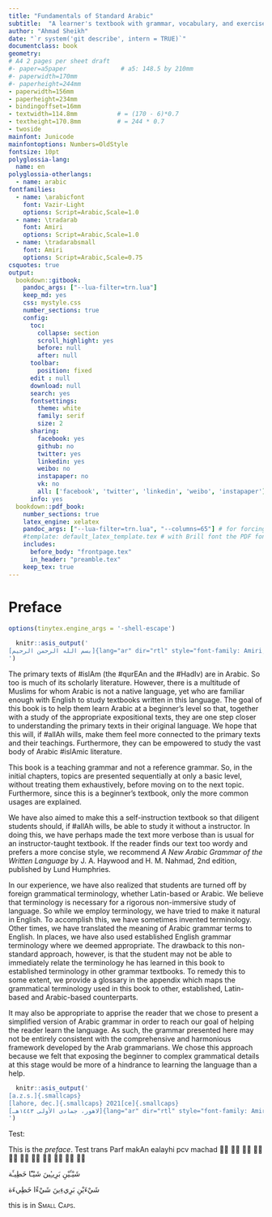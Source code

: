 ```yaml
---
title: "Fundamentals of Standard Arabic"
subtitle:  "A learner's textbook with grammar, vocabulary, and exercises"
author: "Ahmad Sheikh"
date: "`r system('git describe', intern = TRUE)`"
documentclass: book
geometry:
# A4 2 pages per sheet draft
#- paper=a5paper               # a5: 148.5 by 210mm
#- paperwidth=170mm
#- paperheight=244mm
- paperwidth=156mm
- paperheight=234mm
- bindingoffset=16mm
- textwidth=114.8mm           # = (170 - 6)*0.7
- textheight=170.8mm          # = 244 * 0.7
- twoside
mainfont: Junicode
mainfontoptions: Numbers=OldStyle
fontsize: 10pt
polyglossia-lang:
  name: en
polyglossia-otherlangs:
  - name: arabic
fontfamilies:
  - name: \arabicfont
    font: Vazir-Light
    options: Script=Arabic,Scale=1.0
  - name: \tradarab
    font: Amiri
    options: Script=Arabic,Scale=1.0
  - name: \tradarabsmall
    font: Amiri
    options: Script=Arabic,Scale=0.75
csquotes: true
output:
  bookdown::gitbook:
    pandoc_args: ["--lua-filter=trn.lua"]
    keep_md: yes
    css: mystyle.css
    number_sections: true
    config:
      toc:
        collapse: section
        scroll_highlight: yes
        before: null
        after: null
      toolbar:
        position: fixed
      edit : null
      download: null
      search: yes
      fontsettings:
        theme: white
        family: serif
        size: 2
      sharing:
        facebook: yes
        github: no
        twitter: yes
        linkedin: yes
        weibo: no
        instapaper: no
        vk: no
        all: ['facebook', 'twitter', 'linkedin', 'weibo', 'instapaper']
      info: yes
  bookdown::pdf_book:
    number_sections: true
    latex_engine: xelatex
    pandoc_args: ["--lua-filter=trn.lua", "--columns=65"] # for forcing word wrap in pipe tables
    #template: default_latex_template.tex # with Brill font the PDF font is too large and this needs to be uncommented. includes and in_header should then be commented
    includes:
      before_body: "frontpage.tex"
      in_header: "preamble.tex"
    keep_tex: true
---
```


# Preface {-}
<!--The following line is needed because Preface is an unnumbered chapter and otherwise fancy header will print the header text for the previous chapter "Contents"-->
\markboth{Preface}{Preface}

<!--to allow git describe to run-->
```r
options(tinytex.engine_args = '-shell-escape')
```

```r
  knitr::asis_output('
[بسم الله الرحمن الرحيم]{lang="ar" dir="rtl" style="font-family: Amiri;"}
')
```
```{=latex}
\RL{\tradarab{بسم الله الرحمن الرحيم}}
```
<!--Sunnah are the sayings and actions of the Prophet صلى الله عليه وسلم. Hadith is the text by which we know the sunnah.-->

The primary texts of [#islAm]{.trn2} (the [#qurEAn]{.trn2} and the [#HadIv]{.trn2}) are in Arabic. So too is much of its scholarly literature. However, there is a multitude of Muslims for whom Arabic is not a native language, yet who are familiar enough with English to study textbooks written in this language. The goal of this book is to help them learn Arabic at a beginner's level so that, together with a study of the appropriate expositional texts, they are one step closer to understanding the primary texts in their original language. We hope that this will, if [#allAh]{.trn2} wills, make them feel more connected to the primary texts and their teachings. Furthermore, they can be empowered to study the vast body of Arabic [#islAm]{.trn2}ic literature.

This book is a teaching grammar and not a reference grammar. So, in the initial chapters, topics are presented sequentially at only a basic level, without treating them exhaustively, before moving on to the next topic. Furthermore, since this is a beginner's textbook, only the more common usages are explained.

We have also aimed to make this a self-instruction textbook so that diligent students should, if [#allAh]{.trn2} wills, be able to study it without a instructor. In doing this, we have perhaps made the text more verbose than is usual for an instructor-taught textbook. If the reader finds our text too wordy and prefers a more concise style, we recommend *A New Arabic Grammar of the Written Language* by J. A. Haywood and H. M. Nahmad, 2nd edition, published by Lund Humphries.

In our experience, we have also realized that students are turned off by foreign grammatical terminology, whether Latin-based or Arabic. We believe that terminology is necessary for a rigorous non-immersive study of language. So while we employ terminology, we have tried to make it natural in English. To accomplish this, we have sometimes invented terminology. Other times, we have translated the meaning of Arabic grammar terms to English. In places, we have also used established English grammar terminology where we deemed appropriate. The drawback to this non-standard approach, however, is that the student may not be able to immediately relate the terminology he has learned in this book to established terminology in other grammar textbooks. To remedy this to some extent, we provide a glossary in the appendix which maps the grammatical terminology used in this book to other, established, Latin-based and Arabic-based counterparts.

It may also be appropriate to apprise the reader that we chose to present a simplified version of Arabic grammar in order to reach our goal of helping the reader learn the language. As such, the grammar presented here may not be entirely consistent with the comprehensive and harmonious framework developed by the Arab grammarians. We chose this approach because we felt that exposing the beginner to complex grammatical details at this stage would be more of a hindrance to learning the language than a help.

```r
  knitr::asis_output('
[a.z.s.]{.smallcaps}  
[lahore, dec.]{.smallcaps} 2021[ce]{.smallcaps}  
[لاهور، جمادى الأولى ١٤٤٣هـ‍]{lang="ar" dir="rtl" style="font-family: Amiri; font-size: 0.75em;"}
')
```
```{=latex}
\medskip
\null\hfill\begin{tabular}{@{}l@{}}
\textsc{a.z.s.}\\
\textsc{lahore, dec. 2021ce}\\
\end{tabular}
\vspace*{-\baselineskip}
\vspace*{2mm}
\begin {flushright}
\RL{\tradarabsmall{لاهور، جمادى الأولى ١٤٤٣ه‍}}
\end {flushright}
```

Test:

This is the _preface_. Test trans [Parf makAn ealayhi pcv machad]{.trn} [◌َ  ◌ً  ◌ِ  ◌ٍ  ◌ُ  ◌ٌ  ◌ْ  ◌ّ  ◌ٰ  ◌ٔ  ◌ٕ  ]{.ar}

[شَيْـَٔيْنِ بَرِيـِٔينَ شَيْـًٔا خَطِيـَٔة]{.ar}

[شَيْءَيْنِ بَرِيءِينَ شَيْءًا خَطِيءَة]{.ar}


this is in [Small Caps]{.smallcaps}.

<!--```{=latex}
\lipsum[1-149]
```-->
<!--```{=latex}
\mainmatter
```-->
